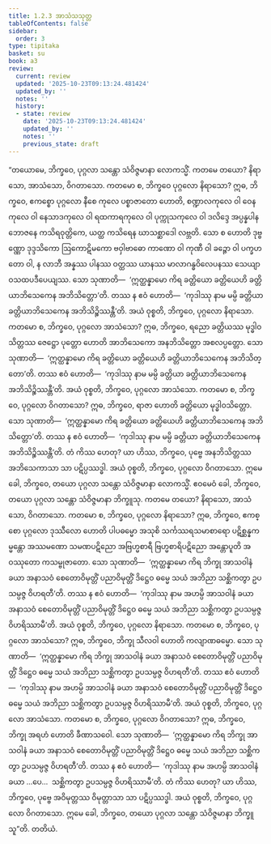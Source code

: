 ```yaml
---
title: 1.2.3 အာသံသသုတ္တ
tableOfContents: false
sidebar:
  order: 3
type: tipitaka
basket: su
book: a3
review:
  current: review
  updated: '2025-10-23T09:13:24.481424'
  updated_by: ''
  notes: ''
  history:
  - state: review
    date: '2025-10-23T09:13:24.481424'
    updated_by: ''
    notes: ''
    previous_state: draft
---
```



<ReviewStatus review={frontmatter.review} showDetails={true} />

<HypothesisAnnotation frontmatter={frontmatter} />

<DynamicBreadcrumb />

<Division number="13" book="a3" e="ch" v="15" p="106">

<Paragraph number="47" book="a3">
“တယောမေ, ဘိက္ခဝေ, ပုဂ္ဂလာ သန္တော သံဝိဇ္ဇမာနာ လောကသ္မိံ. ကတမေ တယော? နိရာသော, အာသံသော, ဝိဂတာသော. ကတမော စ, ဘိက္ခဝေ ပုဂ္ဂလော နိရာသော? ဣဓ, ဘိက္ခဝေ, ဧကစ္စော ပုဂ္ဂလော နီစေ ကုလေ ပစ္စာဇာတော ဟောတိ, စဏ္ဍာလကုလေ ဝါ ဝေနကုလေ ဝါ နေသာဒကုလေ ဝါ ရထကာရကုလေ ဝါ ပုက္ကုသကုလေ ဝါ ဒလိဒ္ဒေ အပ္ပန္နပါနဘောဇနေ ကသိရဝုတ္တိကေ, ယတ္ထ ကသိရေန ဃာသစ္ဆာဒေါ လဗ္ဘတိ. သော စ ဟောတိ ဒုဗ္ဗဏ္ဏော ဒုဒ္ဒသိကော ဩကောဋိမကော ဗဝှါဗာဓော ကာဏော ဝါ ကုဏီ ဝါ ခဉ္ဇော ဝါ ပက္ခဟတော ဝါ, န လာဘီ အန္နဿ ပါနဿ ဝတ္ထဿ ယာနဿ မာလာဂန္ဓဝိလေပနဿ သေယျာဝသထပဒီပေယျဿ. သော သုဏာတိ—  ‘ဣတ္ထန္နာမော ကိရ ခတ္တိယော ခတ္တိယေဟိ ခတ္တိယာဘိသေကေန အဘိသိတ္တော’တိ. တဿ န ဧဝံ ဟောတိ—  ‘ကုဒါဿု နာမ မမ္ပိ ခတ္တိယာ ခတ္တိယာဘိသေကေန အဘိသိဉ္စိဿန္တီ’တိ. အယံ ဝုစ္စတိ, ဘိက္ခဝေ, ပုဂ္ဂလော နိရာသော.
</Paragraph>

<Paragraph number="48" book="a3">
ကတမော စ, ဘိက္ခဝေ, ပုဂ္ဂလော အာသံသော? ဣဓ, ဘိက္ခဝေ, ရညော ခတ္တိယဿ မုဒ္ဓါဝသိတ္တဿ ဇေဋ္ဌော ပုတ္တော ဟောတိ အာဘိသေကော အနဘိသိတ္တော အစလပ္ပတ္တော. သော သုဏာတိ—  ‘ဣတ္ထန္နာမော ကိရ ခတ္တိယော ခတ္တိယေဟိ ခတ္တိယာဘိသေကေန အဘိသိတ္တော’တိ. တဿ ဧဝံ ဟောတိ—  ‘ကုဒါဿု နာမ မမ္ပိ ခတ္တိယာ ခတ္တိယာဘိသေကေန အဘိသိဉ္စိဿန္တီ’တိ. အယံ ဝုစ္စတိ, ဘိက္ခဝေ, ပုဂ္ဂလော အာသံသော.
</Paragraph>

<Paragraph number="49" book="a3">
ကတမော စ, ဘိက္ခဝေ, ပုဂ္ဂလော ဝိဂတာသော? ဣဓ, ဘိက္ခဝေ, ရာဇာ ဟောတိ ခတ္တိယော မုဒ္ဓါဝသိတ္တော. သော သုဏာတိ—  ‘ဣတ္ထန္နာမော ကိရ ခတ္တိယော ခတ္တိယေဟိ ခတ္တိယာဘိသေကေန အဘိသိတ္တော’တိ. တဿ န ဧဝံ ဟောတိ—  ‘ကုဒါဿု နာမ မမ္ပိ ခတ္တိယာ ခတ္တိယာဘိသေကေန အဘိသိဉ္စိဿန္တီ’တိ. တံ ကိဿ ဟေတု? ယာ ဟိဿ, ဘိက္ခဝေ, ပုဗ္ဗေ အနဘိသိတ္တဿ အဘိသေကာသာ သာ ပဋိပ္ပဿဒ္ဓါ. အယံ ဝုစ္စတိ, ဘိက္ခဝေ, ပုဂ္ဂလော ဝိဂတာသော. ဣမေ ခေါ, ဘိက္ခဝေ, တယော ပုဂ္ဂလာ သန္တော သံဝိဇ္ဇမာနာ လောကသ္မိံ.
</Paragraph>

<Paragraph number="50" book="a3">
ဧဝမေဝံ ခေါ, ဘိက္ခဝေ, တယော ပုဂ္ဂလာ သန္တော သံဝိဇ္ဇမာနာ ဘိက္ခူသု. ကတမေ တယော? နိရာသော, အာသံသော, ဝိဂတာသော. ကတမော စ, ဘိက္ခဝေ, ပုဂ္ဂလော နိရာသော? ဣဓ, ဘိက္ခဝေ, ဧကစ္စော ပုဂ္ဂလော ဒုဿီလော ဟောတိ ပါပဓမ္မော အသုစိ သင်္ကဿရသမာစာရော ပဋိစ္ဆန္နကမ္မန္တော အဿမဏော သမဏပဋိညော အဗြဟ္မစာရီ ဗြဟ္မစာရိပဋိညော အန္တောပူတိ အဝဿုတော ကသမ္ဗုဇာတော. သော သုဏာတိ—  ‘ဣတ္ထန္နာမော ကိရ ဘိက္ခု အာသဝါနံ ခယာ အနာသဝံ စေတောဝိမုတ္တိံ ပညာဝိမုတ္တိံ ဒိဋ္ဌေဝ ဓမ္မေ သယံ အဘိညာ သစ္ဆိကတွာ ဥပသမ္ပဇ္ဇ ဝိဟရတီ’တိ. တဿ န ဧဝံ ဟောတိ—  ‘ကုဒါဿု နာမ အဟမ္ပိ အာသဝါနံ ခယာ အနာသဝံ စေတောဝိမုတ္တိံ ပညာဝိမုတ္တိံ ဒိဋ္ဌေဝ ဓမ္မေ သယံ အဘိညာ သစ္ဆိကတွာ ဥပသမ္ပဇ္ဇ ဝိဟရိဿာမီ’တိ. အယံ ဝုစ္စတိ, ဘိက္ခဝေ, ပုဂ္ဂလော နိရာသော.
</Paragraph>

<Paragraph number="51" book="a3">
ကတမော စ, ဘိက္ခဝေ, ပုဂ္ဂလော အာသံသော? ဣဓ, ဘိက္ခဝေ, ဘိက္ခု သီလဝါ ဟောတိ ကလျာဏဓမ္မော. သော သုဏာတိ—  ‘ဣတ္ထန္နာမော ကိရ ဘိက္ခု အာသဝါနံ ခယာ အနာသဝံ စေတောဝိမုတ္တိံ ပညာဝိမုတ္တိံ ဒိဋ္ဌေဝ ဓမ္မေ သယံ အဘိညာ သစ္ဆိကတွာ ဥပသမ္ပဇ္ဇ ဝိဟရတီ’တိ. တဿ ဧဝံ ဟောတိ—  ‘ကုဒါဿု နာမ အဟမ္ပိ အာသဝါနံ ခယာ အနာသဝံ စေတောဝိမုတ္တိံ ပညာဝိမုတ္တိံ ဒိဋ္ဌေဝ ဓမ္မေ သယံ အဘိညာ သစ္ဆိကတွာ ဥပသမ္ပဇ္ဇ ဝိဟရိဿာမီ’တိ. အယံ ဝုစ္စတိ, ဘိက္ခဝေ, ပုဂ္ဂလော အာသံသော.
</Paragraph>

<Paragraph number="52" book="a3">
ကတမော စ, ဘိက္ခဝေ, ပုဂ္ဂလော ဝိဂတာသော? ဣဓ, ဘိက္ခဝေ, ဘိက္ခု အရဟံ ဟောတိ ခီဏာသဝေါ. သော သုဏာတိ—  ‘ဣတ္ထန္နာမော ကိရ ဘိက္ခု အာသဝါနံ ခယာ အနာသဝံ စေတောဝိမုတ္တိံ ပညာဝိမုတ္တိံ ဒိဋ္ဌေဝ ဓမ္မေ သယံ အဘိညာ သစ္ဆိကတွာ ဥပသမ္ပဇ္ဇ ဝိဟရတီ’တိ. တဿ န ဧဝံ ဟောတိ—  ‘ကုဒါဿု နာမ အဟမ္ပိ အာသဝါနံ ခယာ …ပေ…  သစ္ဆိကတွာ ဥပသမ္ပဇ္ဇ ဝိဟရိဿာမီ’တိ. တံ ကိဿ ဟေတု? ယာ ဟိဿ, ဘိက္ခဝေ, ပုဗ္ဗေ အဝိမုတ္တဿ ဝိမုတ္တာသာ သာ ပဋိပ္ပဿဒ္ဓါ. အယံ ဝုစ္စတိ, ဘိက္ခဝေ, ပုဂ္ဂလော ဝိဂတာသော. ဣမေ ခေါ, ဘိက္ခဝေ, တယော ပုဂ္ဂလာ သန္တော သံဝိဇ္ဇမာနာ ဘိက္ခူသူ”တိ.

</Paragraph>
</Division>

<Paragraph number="53" type="center" book="a3">
တတိယံ.
</Paragraph>